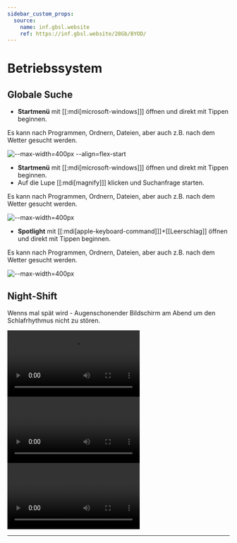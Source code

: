 ```yaml
---
sidebar_custom_props:
  source:
    name: inf.gbsl.website
    ref: https://inf.gbsl.website/28Gb/BYOD/
---
```



# Betriebssystem

## Globale Suche

<OsTabs>
  <TabItem value="win11">

- **Startmenü** mit [[:mdi[microsoft-windows]]] öffnen und direkt mit Tippen beginnen.

Es kann nach Programmen, Ordnern, Dateien, aber auch z.B. nach dem Wetter gesucht werden.

![--max-width=400px --align=flex-start](/img/byod-basics/win11/global-search.png)

</TabItem>
  <TabItem value="win10">

- **Startmenü** mit [[:mdi[microsoft-windows]]] öffnen  und direkt mit Tippen beginnen.
- Auf die Lupe [[:mdi[magnify]]] klicken und Suchanfrage starten.

Es kann nach Programmen, Ordnern, Dateien, aber auch z.B. nach dem Wetter gesucht werden.

![--max-width=400px](/img/byod-basics/win/global_search.png)

</TabItem>
<TabItem value="mac">


- **Spotlight** mit [[:mdi[apple-keyboard-command]]]+[[Leerschlag]] öffnen und direkt mit Tippen beginnen.

Es kann nach Programmen, Ordnern, Dateien, aber auch z.B. nach dem Wetter gesucht werden.

![--max-width=400px](/img/byod-basics/osx/global_search.png)
</TabItem>
</OsTabs>

## Night-Shift

Wenns mal spät wird - Augenschonender Bildschirm am Abend um den Schlafrhythmus nicht zu stören.

<OsTabs>
  <TabItem value="win11">
    <Video src={useBaseUrl('/img/byod-basics/win11/nightshift.mp4')} />
  </TabItem>
  <TabItem value="win10">
    <Video src={useBaseUrl('/img/byod-basics/win/nightshift.mp4')} />
  </TabItem>
  <TabItem value="mac">
    <Video src={useBaseUrl('/img/byod-basics/osx/nightshift.mp4')} />
    <details>
      <summary>Für ältere Versionen von macOS</summary>
      <Video src={useBaseUrl('/img/byod-basics/osx/nightshift_legacy.mp4')} />
    </details>

  </TabItem>
</OsTabs>

---
